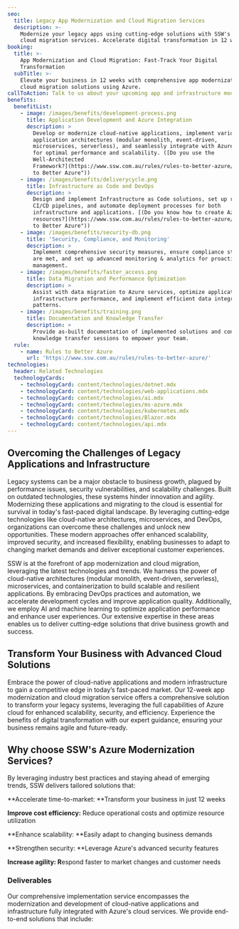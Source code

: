 ```yaml
---
seo:
  title: Legacy App Modernization and Cloud Migration Services
  description: >-
    Modernize your legacy apps using cutting-edge solutions with SSW's expert
    cloud migration services. Accelerate digital transformation in 12 weeks.
booking:
  title: >-
    App Modernization and Cloud Migration: Fast-Track Your Digital
    Transformation
  subTitle: >-
    Elevate your business in 12 weeks with comprehensive app modernization and
    cloud migration solutions using Azure.
callToAction: Talk to us about your upcoming app and infrastructure modernization.
benefits:
  benefitList:
    - image: /images/benefits/development-process.png
      title: Application Development and Azure Integration
      description: >
        Develop or modernize cloud-native applications, implement various
        application architectures (modular monolith, event-driven,
        microservices, serverless), and seamlessly integrate with Azure services
        for optimal performance and scalability. ([Do you use the
        Well-Architected
        Framework?](https://www.ssw.com.au/rules/rules-to-better-azure/ "Rules
        to Better Azure"))
    - image: /images/benefits/deliverycycle.png
      title: Infrastructure as Code and DevOps
      description: >
        Design and implement Infrastructure as Code solutions, set up robust
        CI/CD pipelines, and automate deployment processes for both
        infrastructure and applications. [(Do you know how to create Azure
        resources?](https://www.ssw.com.au/rules/rules-to-better-azure/ "Rules
        to Better Azure"))
    - image: /images/benefits/security-db.png
      title: 'Security, Compliance, and Monitoring'
      description: >
        Implement comprehensive security measures, ensure compliance standards
        are met, and set up advanced monitoring & analytics for proactive
        management.
    - image: /images/benefits/faster_access.png
      title: Data Migration and Performance Optimization
      description: >
        Assist with data migration to Azure services, optimize application &
        infrastructure performance, and implement efficient data integration
        patterns.
    - image: /images/benefits/training.png
      title: Documentation and Knowledge Transfer
      description: >
        Provide as-built documentation of implemented solutions and conduct
        knowledge transfer sessions to empower your team.
  rule:
    - name: Rules to Better Azure
      url: 'https://www.ssw.com.au/rules/rules-to-better-azure/'
technologies:
  header: Related Technologies
  technologyCards:
    - technologyCard: content/technologies/dotnet.mdx
    - technologyCard: content/technologies/web-applications.mdx
    - technologyCard: content/technologies/ai.mdx
    - technologyCard: content/technologies/ms-azure.mdx
    - technologyCard: content/technologies/kubernetes.mdx
    - technologyCard: content/technologies/Blazor.mdx
    - technologyCard: content/technologies/api.mdx
---
```


## Overcoming the Challenges of Legacy Applications and Infrastructure

Legacy systems can be a major obstacle to business growth, plagued by performance issues, security vulnerabilities, and scalability challenges. Built on outdated technologies, these systems hinder innovation and agility. Modernizing these applications and migrating to the cloud is essential for survival in today's fast-paced digital landscape. By leveraging cutting-edge technologies like cloud-native architectures, microservices, and DevOps, organizations can overcome these challenges and unlock new opportunities. These modern approaches offer enhanced scalability, improved security, and increased flexibility, enabling businesses to adapt to changing market demands and deliver exceptional customer experiences.

SSW is at the forefront of app modernization and cloud migration, leveraging the latest technologies and trends. We harness the power of cloud-native architectures  (modular monolith, event-driven, serverless), microservices, and containerization to build scalable and resilient applications. By embracing DevOps practices and automation, we accelerate development cycles and improve application quality. Additionally, we employ AI and machine learning to optimize application performance and enhance user experiences. Our extensive expertise in these areas enables us to deliver cutting-edge solutions that drive business growth and success.

## Transform Your Business with Advanced Cloud Solutions

Embrace the power of cloud-native applications and modern infrastructure to gain a competitive edge in today’s fast-paced market. Our 12-week app modernization and cloud migration service offers a comprehensive solution to transform your legacy systems, leveraging the full capabilities of Azure cloud for enhanced scalability, security, and efficiency. Experience the benefits of digital transformation with our expert guidance, ensuring your business remains agile and future-ready.

## Why choose SSW's Azure Modernization Services?

By leveraging industry best practices and staying ahead of emerging trends, SSW delivers tailored solutions that:

**Accelerate time-to-market: **Transform your business in just 12 weeks

**Improve cost efficiency:** Reduce operational costs and optimize resource utilization

**Enhance scalability: **Easily adapt to changing business demands

**Strengthen security: **Leverage Azure's advanced security features

**Increase agility: R**espond faster to market changes and customer needs

<VideoEmbed url="https://www.youtube.com/watch?v=N9QOoTwOo_U" caption=".NET Migration Services | William Liebenberg | SSW Consulting (3 mins)" />

<VideoEmbed caption="The future of App modernization with Richard Campbell and Ulysses Maclaren (6 mins)" url="https://www.youtube.com/watch?v=l9iqrW9NS8g" />

### Deliverables

Our comprehensive implementation service encompasses the modernization and development of cloud-native applications and infrastructure fully integrated with Azure's cloud services. We provide end-to-end solutions that include:
